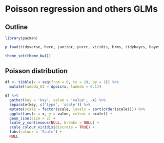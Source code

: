# Poisson regression and others GLMs

## Outline


```r

library(pacman)

p_load(tidyverse, here, janitor, purrr, viridis, brms, tidybayes, bayesplot)

theme_set(theme_bw())

```


## Poisson distribution

```r

df <- tibble(x = seq(from = 0, to = 20, by = 1)) %>%
  mutate(lambda_01 = dpois(x, lambda = 0.1))

df %>%
  gather(key = 'key', value = 'value', -x) %>% 
  separate(key, c('type', 'scale')) %>%
  mutate(scale = factor(scale, levels = sort(order(scale)))) %>%
  ggplot(aes(x = x, y = value, colour = scale)) +
  geom_line(size = 2) +
  scale_y_continuous(NULL, breaks = NULL) +
  scale_colour_viridis(discrete = TRUE) +
  labs(colour = 'Scale') +
  NULL


```




